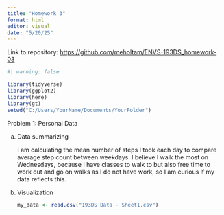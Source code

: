 ```yaml
---
title: "Homework 3"
format: html
editor: visual
date: "5/20/25"
---
```


Link to repository: <https://github.com/meholtam/ENVS-193DS_homework-03>

```r
#| warning: false

library(tidyverse)
library(ggplot2)
library(here)
library(gt)
setwd("C:/Users/YourName/Documents/YourFolder")

```

Problem 1: Personal Data

a.  Data summarizing

    I am calculating the mean number of steps I took each day to compare average step count between weekdays. I believe I walk the most on Wednesdays, because I have classes to walk to but also free time to work out and go on walks as I do not have work, so I am curious if my data reflects this.

b.  Visualization

    ```r
    my_data <- read.csv("193DS Data - Sheet1.csv")

    ```
